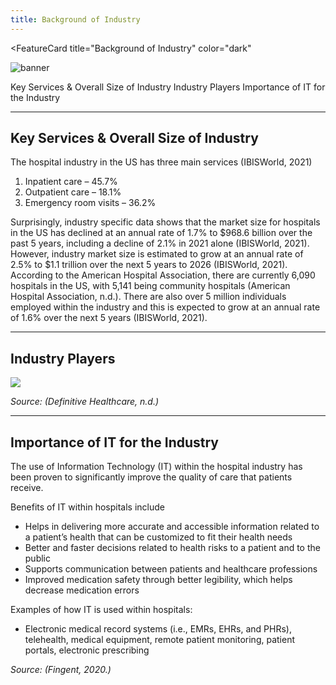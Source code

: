 ```yaml
---
title: Background of Industry
---
```



<FeatureCard
  title="Background of Industry"
  color="dark"
  >

![banner](images/background.jpg)

</FeatureCard>

<AnchorLinks>
  <AnchorLink>Key Services & Overall Size of Industry</AnchorLink>
  <AnchorLink>Industry Players</AnchorLink>
  <AnchorLink>Importance of IT for the Industry</AnchorLink>
</AnchorLinks>

***

## Key Services & Overall Size of Industry

The hospital industry in the US has three main services (IBISWorld, 2021)

1. Inpatient care – 45.7%
2. Outpatient care – 18.1%
3. Emergency room visits – 36.2%

Surprisingly, industry specific data shows that the market size for hospitals in the US has declined at an annual rate of 1.7% to $968.6 billion over the past 5 years, including a decline of 2.1% in 2021 alone (IBISWorld, 2021). However, industry market size is estimated to grow at an annual rate of 2.5% to $1.1 trillion over the next 5 years to 2026 (IBISWorld, 2021).
 
According to the American Hospital Association, there are currently 6,090 hospitals in the US, with 5,141 being community hospitals (American Hospital Association, n.d.). There are also over 5 million individuals employed within the industry and this is expected to grow at an annual rate of 1.6% over the next 5 years (IBISWorld, 2021).

***

## Industry Players

  ![](images/top-hospitals.png)


*Source: (Definitive Healthcare, n.d.)*

***

## Importance of IT for the Industry

The use of Information Technology (IT) within the hospital industry has been proven to significantly improve the quality of care that patients receive. 

Benefits of IT within hospitals include 
  - Helps in delivering more accurate and accessible information related to a patient’s health that can be customized to fit their health needs
  - Better and faster decisions related to health risks to a patient and to the public 
  - Supports communication between patients and healthcare professions 
  - Improved medication safety through better legibility, which helps decrease medication errors

Examples of how IT is used within hospitals:
  - Electronic medical record systems (i.e., EMRs, EHRs, and PHRs), telehealth, medical equipment, remote patient monitoring, patient portals, electronic prescribing

*Source: (Fingent, 2020.)*
